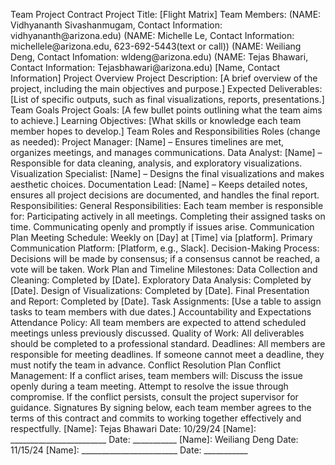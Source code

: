 Team Project Contract
Project Title: [Flight Matrix]
Team Members:
(NAME: Vidhyananth Sivashanmugam, Contact Information: vidhyananth@arizona.edu)
(NAME: Michelle Le, Contact Information: michellele@arizona.edu, 623-692-5443(text or call))
(NAME: Weiliang Deng, Contact Infomation: wldeng@arizona.edu)
(NAME: Tejas Bhawari, Contact Information: Tejasbhawari@arizona.edu)
[Name, Contact Information]
Project Overview
Project Description: [A brief overview of the project, including the main objectives and purpose.]
Expected Deliverables: [List of specific outputs, such as final visualizations, reports, presentations.]
Team Goals
Project Goals: [A few bullet points outlining what the team aims to achieve.]
Learning Objectives: [What skills or knowledge each team member hopes to develop.]
Team Roles and Responsibilities
Roles (change as needed):
Project Manager: [Name] – Ensures timelines are met, organizes meetings, and manages communications.
Data Analyst: [Name] – Responsible for data cleaning, analysis, and exploratory visualizations.
Visualization Specialist: [Name] – Designs the final visualizations and makes aesthetic choices.
Documentation Lead: [Name] – Keeps detailed notes, ensures all project decisions are documented, and handles the final report.
Responsibilities:
General Responsibilities: Each team member is responsible for:
Participating actively in all meetings.
Completing their assigned tasks on time.
Communicating openly and promptly if issues arise.
Communication Plan
Meeting Schedule: Weekly on [Day] at [Time] via [platform].
Primary Communication Platform: [Platform, e.g., Slack].
Decision-Making Process: Decisions will be made by consensus; if a consensus cannot be reached, a vote will be taken.
Work Plan and Timeline
Milestones:
Data Collection and Cleaning: Completed by [Date].
Exploratory Data Analysis: Completed by [Date].
Design of Visualizations: Completed by [Date].
Final Presentation and Report: Completed by [Date].
Task Assignments: [Use a table to assign tasks to team members with due dates.]
Accountability and Expectations
Attendance Policy: All team members are expected to attend scheduled meetings unless previously discussed.
Quality of Work: All deliverables should be completed to a professional standard.
Deadlines: All members are responsible for meeting deadlines. If someone cannot meet a deadline, they must notify the team in advance.
Conflict Resolution Plan
Conflict Management: If a conflict arises, team members will:
Discuss the issue openly during a team meeting.
Attempt to resolve the issue through compromise.
If the conflict persists, consult the project supervisor for guidance.
Signatures
By signing below, each team member agrees to the terms of this contract and commits to working together effectively and respectfully.
[Name]: Tejas Bhawari    Date: 10/29/24
[Name]: ________________________ Date: ___________
[Name]: Weiliang Deng    Date: 11/15/24
[Name]: ________________________ Date: ___________
